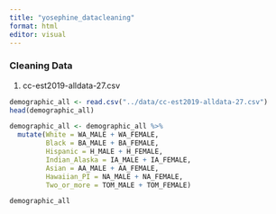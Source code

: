 ```yaml
---
title: "yosephine_datacleaning"
format: html
editor: visual
---
```


### Cleaning Data

1. cc-est2019-alldata-27.csv
```r
demographic_all <- read.csv("../data/cc-est2019-alldata-27.csv")
head(demographic_all)
```

```r
demographic_all <- demographic_all %>%
  mutate(White = WA_MALE + WA_FEMALE,
         Black = BA_MALE + BA_FEMALE,
         Hispanic = H_MALE + H_FEMALE,
         Indian_Alaska = IA_MALE + IA_FEMALE,
         Asian = AA_MALE + AA_FEMALE,
         Hawaiian_PI = NA_MALE + NA_FEMALE,
         Two_or_more = TOM_MALE + TOM_FEMALE)

demographic_all
```

